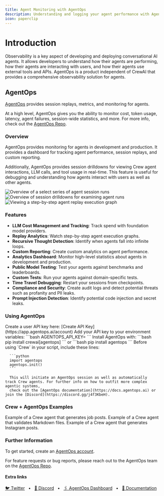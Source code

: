 ```yaml
---
title: Agent Monitoring with AgentOps
description: Understanding and logging your agent performance with AgentOps.
icon: paperclip
---
```


# Introduction

Observability is a key aspect of developing and deploying conversational AI agents. It allows developers to understand how their agents are performing, 
how their agents are interacting with users, and how their agents use external tools and APIs. 
AgentOps is a product independent of CrewAI that provides a comprehensive observability solution for agents.

## AgentOps

[AgentOps](https://agentops.ai/?=crew) provides session replays, metrics, and monitoring for agents.

At a high level, AgentOps gives you the ability to monitor cost, token usage, latency, agent failures, session-wide statistics, and more. 
For more info, check out the [AgentOps Repo](https://github.com/AgentOps-AI/agentops).

### Overview

AgentOps provides monitoring for agents in development and production. 
It provides a dashboard for tracking agent performance, session replays, and custom reporting.

Additionally, AgentOps provides session drilldowns for viewing Crew agent interactions, LLM calls, and tool usage in real-time. 
This feature is useful for debugging and understanding how agents interact with users as well as other agents.

![Overview of a select series of agent session runs](..%2Fassets%2Fagentops-overview.png)
![Overview of session drilldowns for examining agent runs](..%2Fassets%2Fagentops-session.png)
![Viewing a step-by-step agent replay execution graph](..%2Fassets%2Fagentops-replay.png)

### Features

- **LLM Cost Management and Tracking**: Track spend with foundation model providers.
- **Replay Analytics**: Watch step-by-step agent execution graphs.
- **Recursive Thought Detection**: Identify when agents fall into infinite loops.
- **Custom Reporting**: Create custom analytics on agent performance.
- **Analytics Dashboard**: Monitor high-level statistics about agents in development and production.
- **Public Model Testing**: Test your agents against benchmarks and leaderboards.
- **Custom Tests**: Run your agents against domain-specific tests.
- **Time Travel Debugging**: Restart your sessions from checkpoints.
- **Compliance and Security**: Create audit logs and detect potential threats such as profanity and PII leaks.
- **Prompt Injection Detection**: Identify potential code injection and secret leaks.

### Using AgentOps

<Steps>
   <Step title="Create an API Key">
      Create a user API key here: [Create API Key](https://app.agentops.ai/account)
   </Step>
   <Step title="Configure Your Environment">
      Add your API key to your environment variables:
      ```bash
      AGENTOPS_API_KEY=<YOUR_AGENTOPS_API_KEY>
      ```
   </Step>
   <Step title="Install AgentOps">
      Install AgentOps with:
      ```bash
      pip install crewai[agentops]
      ```
      or
      ```bash
      pip install agentops
      ```
   </Step>
   <Step title="Initialize AgentOps">
      Before using `Crew` in your script, include these lines:

      ```python
      import agentops
      agentops.init()
      ```

      This will initiate an AgentOps session as well as automatically track Crew agents. For further info on how to outfit more complex agentic systems, 
      check out the [AgentOps documentation](https://docs.agentops.ai) or join the [Discord](https://discord.gg/j4f3KbeH).
   </Step>
</Steps>

### Crew + AgentOps Examples

<CardGroup cols={3}>
  <Card
  title="Job Posting"
  color="#F3A78B"
  href="https://github.com/joaomdmoura/crewAI-examples/tree/main/job-posting"
  icon="briefcase"
    iconType="solid"
  >
    Example of a Crew agent that generates job posts.
  </Card>
  <Card
    title="Markdown Validator"
    color="#F3A78B"
    href="https://github.com/joaomdmoura/crewAI-examples/tree/main/markdown_validator"
    icon="markdown"
      iconType="solid"
    >
         Example of a Crew agent that validates Markdown files.
    </Card>
    <Card
    title="Instagram Post"
    color="#F3A78B"
    href="https://github.com/joaomdmoura/crewAI-examples/tree/main/instagram_post"
    icon="square-instagram"
      iconType="brands"
    >
      Example of a Crew agent that generates Instagram posts.
  </Card>
</CardGroup>

### Further Information

To get started, create an [AgentOps account](https://agentops.ai/?=crew).

For feature requests or bug reports, please reach out to the AgentOps team on the [AgentOps Repo](https://github.com/AgentOps-AI/agentops).

#### Extra links

<a href="https://twitter.com/agentopsai/">🐦 Twitter</a>
<span>&nbsp;&nbsp;•&nbsp;&nbsp;</span>
<a href="https://discord.gg/JHPt4C7r">📢 Discord</a>
<span>&nbsp;&nbsp;•&nbsp;&nbsp;</span>
<a href="https://app.agentops.ai/?=crew">🖇️ AgentOps Dashboard</a>
<span>&nbsp;&nbsp;•&nbsp;&nbsp;</span>
<a href="https://docs.agentops.ai/introduction">📙 Documentation</a>